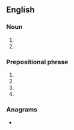 {{also|otr}}
==English==
{{wikipedia}}

===Noun===
{{en-noun|-}}

# {{initialism of|en|[[old-time]] [[radio]]}}
# {{initialism of|en|one-[[touch]] [[recording]]}}

===Prepositional phrase===
{{en-PP}}

# {{initialism of|en|off the record}}
# {{initialism of|en|over-the-road}}
# {{initialism of|en|on the road}}
# {{initialism of|en|on the rocks}}

===Anagrams===
* {{anagrams|en|a=ort|ORT|ROT|RTO|TOR|TRO|Tor|ort|rot|tor}}
